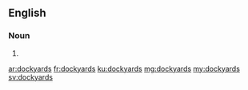 ==English==

===Noun===
{{head|en|plural}}

# {{plural of|dockyard|lang=en|nocat=1}}

[[ar:dockyards]]
[[fr:dockyards]]
[[ku:dockyards]]
[[mg:dockyards]]
[[my:dockyards]]
[[sv:dockyards]]
